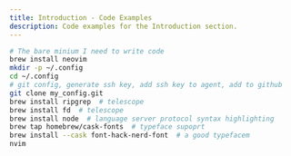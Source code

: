 ```yaml
---
title: Introduction - Code Examples
description: Code examples for the Introduction section.
---
```


```bash showLineNumbers 
# The bare minium I need to write code
brew install neovim
mkdir -p ~/.config
cd ~/.config
# git config, generate ssh key, add ssh key to agent, add to github
git clone my_config.git
brew install ripgrep  # telescope
brew install fd  # telescope
brew install node  # language server protocol syntax highlighting
brew tap homebrew/cask-fonts  # typeface supoprt
brew install --cask font-hack-nerd-font  # a good typefacem
nvim
```

